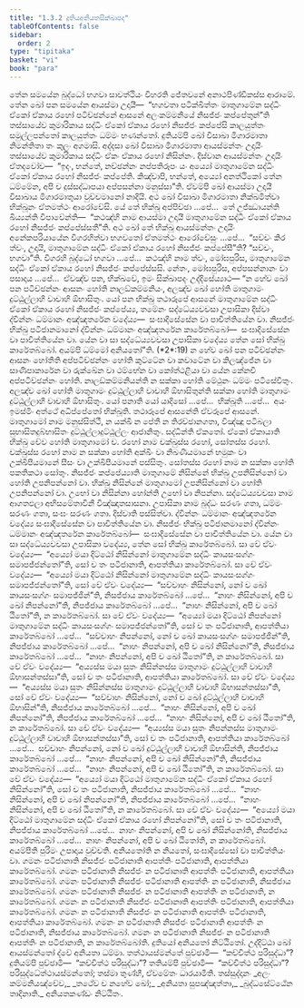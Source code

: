 ```yaml
---
title: "1.3.2 දුතියඅනියතසික්ඛාපද"
tableOfContents: false
sidebar:
  order: 2
type: "tipitaka"
basket: "vi"
book: "para"
---
```



<DynamicBreadcrumb />

<Division number="452" book="para">

<Paragraph number="1829" book="para">
තේන සමයේන බුද්ධෝ භගවා සාවත්ථියං විහරති ජේතවනේ අනාථපිණ්ඩිකස්ස ආරාමේ. තේන ඛෝ පන සමයේන ආයස්මා උදායී—  “භගවතා පටික්ඛිත්තං මාතුගාමේන සද්ධිං ඒකෝ ඒකාය රහෝ පටිච්ඡන්නේ ආසනේ අලංකම්මනියේ නිසජ්ජං කප්පේතුන්”ති තස්සායේව කුමාරිකාය සද්ධිං ඒකෝ ඒකාය රහෝ නිසජ්ජං කප්පේසි කාලයුත්තං සමුල්ලපන්තෝ කාලයුත්තං ධම්මං භණන්තෝ. දුතියම්පි ඛෝ විසාඛා මිගාරමාතා නිමන්තිතා තං කුලං අගමාසි. අද්දසා ඛෝ විසාඛා මිගාරමාතා ආයස්මන්තං උදායිං තස්සායේව කුමාරිකාය සද්ධිං ඒකං ඒකාය රහෝ නිසින්නං. දිස්වාන ආයස්මන්තං උදායිං ඒතදවෝච—  “ඉදං, භන්තේ, නච්ඡන්නං නප්පතිරූපං යං අය්‍යෝ මාතුගාමේන සද්ධිං ඒකෝ ඒකාය රහෝ නිසජ්ජං කප්පේති. කිඤ්චාපි, භන්තේ, අය්‍යෝ අනත්ථිකෝ තේන ධම්මේන, අපි ච දුස්සද්ධාපයා අප්පසන්නා මනුස්සා”ති. ඒවම්පි ඛෝ ආයස්මා උදායී විසාඛාය මිගාරමාතුයා වුච්චමානෝ නාදියි. අථ ඛෝ විසාඛා මිගාරමාතා නික්ඛමිත්වා භික්ඛූනං ඒතමත්ථං ආරෝචේසි. යේ තේ භික්ඛූ අප්පිච්ඡා …පේ…  තේ උජ්ඣායන්ති ඛිය්‍යන්ති විපාචේන්ති—  “කථඤ්හි නාම ආයස්මා උදායී මාතුගාමේන සද්ධිං ඒකෝ ඒකාය රහෝ නිසජ්ජං කප්පේස්සතී”ති.
</Paragraph>

<Paragraph number="1830" book="para">
අථ ඛෝ තේ භික්ඛූ ආයස්මන්තං උදායිං අනේකපරියායේන විගරහිත්වා භගවතෝ ඒතමත්ථං ආරෝචේසුං …පේ…  “සච්චං කිර ත්වං, උදායි, මාතුගාමේන සද්ධිං ඒකෝ ඒකාය රහෝ නිසජ්ජං කප්පේසී”ති? “සච්චං, භගවා”ති. විගරහි බුද්ධෝ භගවා …පේ…  කථඤ්හි නාම ත්වං, මෝඝපුරිස, මාතුගාමේන සද්ධිං ඒකෝ ඒකාය රහෝ නිසජ්ජං කප්පේස්සසි. නේතං, මෝඝපුරිස, අප්පසන්නානං වා පසාදාය …පේ…  ඒවඤ්ච පන, භික්ඛවේ, ඉමං සික්ඛාපදං උද්දිසේය්‍යාථ—
</Paragraph>

</Division>
<Division number="453" book="para">

<Paragraph number="1831" book="para">
<Emphasis>“න හේව ඛෝ පන පටිච්ඡන්නං ආසනං හෝති නාලඞ්කම්මනියං, අලඤ්ච ඛෝ හෝති මාතුගාමං දුට්ඨුල්ලාහි වාචාහි ඕභාසිතුං. යෝ පන භික්ඛු තථාරූපේ ආසනේ මාතුගාමේන සද්ධිං ඒකෝ ඒකාය රහෝ නිසජ්ජං කප්පේය්‍ය, තමේනං සද්ධේය්‍යවචසා උපාසිකා දිස්වා ද්වින්නං ධම්මානං අඤ්ඤතරේන වදේය්‍ය—  සංඝාදිසේසේන වා පාචිත්තියේන වා. නිසජ්ජං භික්ඛු පටිජානමානෝ ද්වින්නං ධම්මානං අඤ්ඤතරේන කාරේතබ්බෝ—  සංඝාදිසේසේන වා පාචිත්තියේන වා. යේන වා සා සද්ධේය්‍යවචසා උපාසිකා වදේය්‍ය තේන සෝ භික්ඛු කාරේතබ්බෝ. අයම්පි ධම්මෝ අනියතෝ”</Emphasis>ති. (*2*:<Emphasis>19</Emphasis>)
</Paragraph>

</Division>
<Division number="454" book="para">

<Paragraph number="1832" book="para">
<Emphasis>න හේව ඛෝ පන පටිච්ඡන්නං ආසනං හෝතී</Emphasis>ති අප්පටිච්ඡන්නං හෝති කුට්ටේන වා කවාටේන වා කිලඤ්ජේන වා සාණිපාකාරේන වා රුක්ඛේන වා ථම්භේන වා කෝත්ථළියා වා යේන කේනචි අප්පටිච්ඡන්නං හෝති.
</Paragraph>

<Paragraph number="1833" book="para">
<Emphasis>නාලඞ්කම්මනියන්</Emphasis>ති න සක්කා හෝති මේථුනං ධම්මං පටිසේවිතුං.
</Paragraph>

<Paragraph number="1834" book="para">
<Emphasis>අලඤ්ච ඛෝ හෝති මාතුගාමං දුට්ඨුල්ලාහි වාචාහි ඕභාසිතුන්</Emphasis>ති සක්කා හෝති මාතුගාමං දුට්ඨුල්ලාහි වාචාහි ඕභාසිතුං.
</Paragraph>

<Paragraph number="1835" book="para">
<Emphasis>යෝ පනා</Emphasis>ති යෝ යාදිසෝ …පේ…  <Emphasis>භික්ඛූ</Emphasis>ති …පේ…  අයං ඉමස්මිං අත්ථේ අධිප්පේතෝ භික්ඛූති.
</Paragraph>

<Paragraph number="1836" book="para">
<Emphasis>තථාරූපේ ආසනේ</Emphasis>ති ඒවරූපේ ආසනේ.
</Paragraph>

<Paragraph number="1837" book="para">
<Emphasis>මාතුගාමෝ</Emphasis> නාම මනුස්සිත්ථී, න යක්ඛී න පේතී න තිරච්ඡානගතා, විඤ්ඤූ පටිබලා සුභාසිතදුබ්භාසිතං දුට්ඨුල්ලාදුට්ඨුල්ලං ආජානිතුං.
</Paragraph>

<Paragraph number="1838" book="para">
<Emphasis>සද්ධින්</Emphasis>ති ඒකතෝ.
</Paragraph>

<Paragraph number="1839" book="para">
<Emphasis>ඒකෝ ඒකායා</Emphasis>ති භික්ඛු චේව හෝති මාතුගාමෝ ච.
</Paragraph>

<Paragraph number="1840" book="para">
<Emphasis>රහෝ</Emphasis> නාම චක්ඛුස්ස රහෝ, සෝතස්ස රහෝ. <Emphasis>චක්ඛුස්ස රහෝ</Emphasis> නාම න සක්කා හෝති අක්ඛිං වා නිඛණීයමානේ භමුකං වා උක්ඛිපීයමානේ සීසං වා උක්ඛිපීයමානේ පස්සිතුං. <Emphasis>සෝතස්ස රහෝ</Emphasis> නාම න සක්කා හෝති පකතිකථා සෝතුං.
</Paragraph>

<Paragraph number="1841" book="para">
<Emphasis>නිසජ්ජං කප්පේය්‍යා</Emphasis>ති මාතුගාමේ නිසින්නේ භික්ඛු උපනිසින්නෝ වා හෝති උපනිපන්නෝ වා. භික්ඛු නිසින්නේ මාතුගාමෝ උපනිසින්නෝ වා හෝති උපනිපන්නෝ වා. උභෝ වා නිසින්නා හෝන්ති උභෝ වා නිපන්නා.
</Paragraph>

<Paragraph number="1842" book="para">
<Emphasis>සද්ධේය්‍යවචසා</Emphasis> නාම ආගතඵලා අභිසමේතාවිනී විඤ්ඤාතසාසනා.
</Paragraph>

<Paragraph number="1843" book="para">
<Emphasis>උපාසිකා</Emphasis> නාම බුද්ධං සරණං ගතා, ධම්මං සරණං ගතා, සංඝං සරණං ගතා.
</Paragraph>

<Paragraph number="1844" book="para">
<Emphasis>දිස්වා</Emphasis>ති පස්සිත්වා.
</Paragraph>

<Paragraph number="1845" book="para">
<Emphasis>ද්වින්නං ධම්මානං අඤ්ඤතරේන වදේය්‍ය සංඝාදිසේසේන වා පාචිත්තියේන වා</Emphasis>. නිසජ්ජං භික්ඛු පටිජානමානෝ ද්වින්නං ධම්මානං අඤ්ඤතරේන කාරේතබ්බෝ—  සංඝාදිසේසේන වා පාචිත්තියේන වා. යේන වා සා සද්ධේය්‍යවචසා උපාසිකා වදේය්‍ය, තේන සෝ භික්ඛු කාරේතබ්බෝ.
</Paragraph>

</Division>
<Division number="455" book="para">

<Paragraph number="1846" book="para">
සා චේ ඒවං වදේය්‍ය—  “අය්‍යෝ මයා දිට්ඨෝ නිසින්නෝ මාතුගාමේන සද්ධිං කායසංසග්ගං සමාපජ්ජන්තෝ”ති, සෝ ච තං පටිජානාති, ආපත්තියා කාරේතබ්බෝ. සා චේ ඒවං වදේය්‍ය—  “අය්‍යෝ මයා දිට්ඨෝ නිසින්නෝ මාතුගාමේන සද්ධිං කායසංසග්ගං සමාපජ්ජන්තෝ”ති, සෝ චේ ඒවං වදේය්‍ය—  “සච්චාහං නිසින්නෝ, නෝ ච ඛෝ කායසංසග්ගං සමාපජ්ජින්”ති, නිසජ්ජාය කාරේතබ්බෝ …පේ…  “නාහං නිසින්නෝ, අපි ච ඛෝ නිපන්නෝ”ති, නිපජ්ජාය කාරේතබ්බෝ …පේ…  “නාහං නිසින්නෝ, අපි ච ඛෝ ඨිතෝ”ති, න කාරේතබ්බෝ.
</Paragraph>

<Paragraph number="1847" book="para">
සා චේ ඒවං වදේය්‍ය—  “අය්‍යෝ මයා දිට්ඨෝ නිපන්නෝ මාතුගාමේන සද්ධිං කායසංසග්ගං සමාපජ්ජන්තෝ”ති, සෝ ච තං පටිජානාති, ආපත්තියා කාරේතබ්බෝ …පේ…  “සච්චාහං නිපන්නෝ, නෝ ච ඛෝ කායසංසග්ගං සමාපජ්ජින්”ති, නිපජ්ජාය කාරේතබ්බෝ …පේ…  “නාහං නිපන්නෝ, අපි ච ඛෝ නිසින්නෝ”ති, නිසජ්ජාය කාරේතබ්බෝ …පේ…  “නාහං නිපන්නෝ, අපි ච ඛෝ ඨිතෝ”ති, න කාරේතබ්බෝ.
</Paragraph>

<Paragraph number="1848" book="para">
සා චේ ඒවං වදේය්‍ය—  “අය්‍යස්ස මයා සුතං නිසින්නස්ස මාතුගාමං දුට්ඨුල්ලාහි වාචාහි ඕභාසන්තස්සා”ති, සෝ ච තං පටිජානාති, ආපත්තියා කාරේතබ්බෝ. සා චේ ඒවං වදේය්‍ය—  “අය්‍යස්ස මයා සුතං නිසින්නස්ස මාතුගාමං දුට්ඨුල්ලාහි වාචාහි ඕභාසන්තස්සා”ති, සෝ චේ ඒවං වදේය්‍ය—  “සච්චාහං නිසින්නෝ, නෝ ච ඛෝ දුට්ඨුල්ලාහි වාචාහි ඕභාසින්”ති, නිසජ්ජාය කාරේතබ්බෝ …පේ…  “නාහං නිසින්නෝ, අපි ච ඛෝ නිපන්නෝ”ති, නිපජ්ජාය කාරේතබ්බෝ …පේ…  “නාහං නිසින්නෝ, අපි ච ඛෝ ඨිතෝ”ති, න කාරේතබ්බෝ.
</Paragraph>

<Paragraph number="1849" book="para">
සා චේ ඒවං වදේය්‍ය—  “අය්‍යස්ස මයා සුතං නිපන්නස්ස මාතුගාමං දුට්ඨුල්ලාහි වාචාහි ඕභාසන්තස්සා”ති, සෝ ච තං පටිජානාති, ආපත්තියා කාරේතබ්බෝ …පේ…  සච්චාහං නිපන්නෝ, නෝ ච ඛෝ දුට්ඨුල්ලාහි වාචාහි ඕභාසින්ති, නිපජ්ජාය කාරේතබ්බෝ …පේ…  “නාහං නිපන්නෝ, අපි ච ඛෝ නිසින්නෝ”ති, නිසජ්ජාය කාරේතබ්බෝ …පේ…  “නාහං නිපන්නෝ, අපි ච ඛෝ ඨිතෝ”ති, න කාරේතබ්බෝ.
</Paragraph>

</Division>
<Division number="456" book="para">

<Paragraph number="1850" book="para">
සා චේ ඒවං වදේය්‍ය—  “අය්‍යෝ මයා දිට්ඨෝ මාතුගාමේන සද්ධිං ඒකෝ ඒකාය රහෝ නිසින්නෝ”ති, සෝ ච තං පටිජානාති, නිසජ්ජාය කාරේතබ්බෝ …පේ…  “නාහං නිසින්නෝ, අපි ච ඛෝ නිපන්නෝ”ති, නිපජ්ජාය කාරේතබ්බෝ …පේ…  “නාහං නිසින්නෝ, අපි ච ඛෝ ඨිතෝ”ති, න කාරේතබ්බෝ.
</Paragraph>

<Paragraph number="1851" book="para">
සා චේ ඒවං වදේය්‍ය—  “අය්‍යෝ මයා දිට්ඨෝ මාතුගාමේන සද්ධිං ඒකෝ ඒකාය රහෝ නිපන්නෝ”ති, සෝ ච තං පටිජානාති, නිපජ්ජාය කාරේතබ්බෝ …පේ…  නාහං නිපන්නෝ, අපි ච ඛෝ නිසින්නෝති, නිසජ්ජාය කාරේතබ්බෝ …පේ…  නාහං නිපන්නෝ, අපි ච ඛෝ ඨිතෝති, න කාරේතබ්බෝ.
</Paragraph>

<Paragraph number="1852" book="para">
<Emphasis>අයම්පී</Emphasis>ති පුරිමං උපාදාය වුච්චති.
</Paragraph>

<Paragraph number="1853" book="para">
<Emphasis>අනියතෝ</Emphasis>ති න නියතෝ, සංඝාදිසේසෝ වා පාචිත්තියං වා.
</Paragraph>

</Division>
<Division number="457" book="para">

<Paragraph number="1854" book="para">
ගමනං පටිජානාති නිසජ්ජං පටිජානාති ආපත්තිං පටිජානාති, ආපත්තියා කාරේතබ්බෝ. ගමනං පටිජානාති නිසජ්ජං න පටිජානාති ආපත්තිං පටිජානාති, ආපත්තියා කාරේතබ්බෝ. ගමනං පටිජානාති නිසජ්ජං පටිජානාති ආපත්තිං න පටිජානාති, නිසජ්ජාය කාරේතබ්බෝ. ගමනං පටිජානාති නිසජ්ජං න පටිජානාති ආපත්තිං න පටිජානාති, න කාරේතබ්බෝ.
</Paragraph>

<Paragraph number="1855" book="para">
ගමනං න පටිජානාති නිසජ්ජං පටිජානාති ආපත්තිං පටිජානාති, ආපත්තියා කාරේතබ්බෝ. ගමනං න පටිජානාති නිසජ්ජං න පටිජානාති ආපත්තිං පටිජානාති, ආපත්තියා කාරේතබ්බෝ. ගමනං න පටිජානාති නිසජ්ජං පටිජානාති ආපත්තිං න පටිජානාති, නිසජ්ජාය කාරේතබ්බෝ. ගමනං න පටිජානාති නිසජ්ජං න පටිජානාති ආපත්තිං න පටිජානාති, න කාරේතබ්බෝති.

</Paragraph>
</Division>

<Paragraph number="1856" type="center" book="para">
දුතියෝ අනියතෝ නිට්ඨිතෝ.


</Paragraph>

<Division number="458" book="para">

<Paragraph number="1857" book="para">
උද්දිට්ඨා ඛෝ ආයස්මන්තෝ ද්වේ අනියතා ධම්මා. තත්ථායස්මන්තේ පුච්ඡාමි—  “කච්චිත්ථ පරිසුද්ධා”? දුතියම්පි පුච්ඡාමි—  “කච්චිත්ථ පරිසුද්ධා”? තතියම්පි පුච්ඡාමි—  “කච්චිත්ථ පරිසුද්ධා”? පරිසුද්ධේත්ථායස්මන්තෝ; තස්මා තුණ්හී, ඒවමේතං ධාරයාමීති.

</Paragraph>
</Division>

<Paragraph number="1858" type="center" book="para">
තස්සුද්දානං


</Paragraph>

<Paragraph number="1859" type="verses" book="para">
_අලං කම්මනියඤ්චේව,_  
_තථේව ච නහේව ඛෝ;_  
_අනියතා සුපඤ්ඤත්තා,_  
_බුද්ධසේට්ඨේන තාදිනාති._  


</Paragraph>

<Paragraph number="1860" type="center" book="para">
අනියතකණ්ඩං නිට්ඨිතං.
</Paragraph>